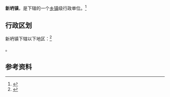 {{中国乡级行政区|32/09/24/110/000}}

'''新坍镇'''，是{{PRC admin/fullname|32/09/24/110/000|3}}下辖的一个[[乡镇|乡镇]]级行政单位。<ref>{{PRC admin/ref sgc|{{PRC admin/parent|32/09/24/110/000}}}}</ref>

== 行政区划 ==

新坍镇下辖以下地区：<ref>{{PRC admin/ref sgc|32/09/24/110/000}}</ref>

{{PRC admin/children|32/09/24/110/000}}。

== 参考资料 ==

{{reflist}}

{{行政区划小作品}}
{{PRC admin/navcat|32/09/24/110/000}}